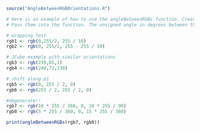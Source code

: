 ```r
source("AngleBetweenRGBOrientations.R")

# Here is an example of how to use the angleBetweenRGBs function. Create 2 rgb arrays where each element is on the range [0,255]. 
# Pass them into the function. The unsigned angle in degrees between the 2 orientations is returned.

# wrapping test
rgb1 <- rgb(0,255/2, 255 / 10)
rgb2 <- rgb(0, 255/2, 255 - 255 / 10)

# JCube example with similar orientations
rgb3 <- rgb(239,85,1)
rgb4 <- rgb(240,72,238)

# shift along p1
rgb5 <- rgb(0, 255 / 2, 0)
rgb6 <- rgb(255 / 2, 255 / 2, 0)

#degenerate!!
rgb7 <- rgb(10 * 255 / 360, 0, 10 * 255 / 90)
rgb8 <- rgb(5 * 255 / 360, 0, 15 * 255 / 360)

print(angleBetweenRGBs(rgb7, rgb8))


```